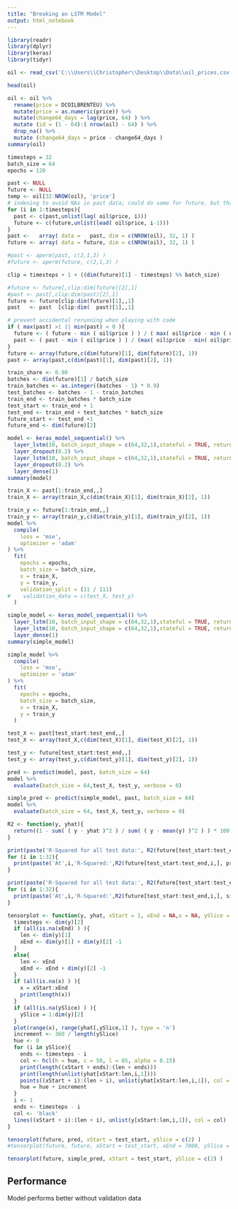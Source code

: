 ---
title: "Breaking an LSTM Model"
output: html_notebook
---

```{r}
library(readr)
library(dplyr)
library(keras)
library(tidyr)
```



```{r}
oil <- read_csv('C:\\Users\\Christopher\\Desktop\\Data\\oil_prices.csv')
```
```{r}
head(oil)
```

```{r}
oil <- oil %>%
  rename(price = DCOILBRENTEU) %>%
  mutate(price = as.numeric(price)) %>%
  mutate(change64_days = lag(price, 64) ) %>%
  mutate (id = (1 - 64):( nrow(oil) - 64) ) %>%
  drop_na() %>%
  mutate (change64_days = price - change64_days )
summary(oil)
```

```{r}
timesteps = 32
batch_size = 64
epochs = 120
```

```{r}
past <- NULL
future <- NULL
temp <- oil[32:NROW(oil), 'price']
# indexing to avoid NAs in past data; could do same for future, but that would eliminate data for real predictions
for (i in 1:timesteps){
  past <- c(past,unlist(lag( oil$price, i)))
  future <- c(future,unlist(lead( oil$price, i-1)))
}
past <-   array( data =   past, dim = c(NROW(oil), 32, 1) )
future <- array( data = future, dim = c(NROW(oil), 32, 1) )

#past <- aperm(past, c(2,1,3) )
#future <- aperm(future, c(2,1,3) )

clip = timesteps + 1 + ((dim(future)[1] - timesteps) %% batch_size)

#future <- future[,clip:dim(future)[2],1]
#past <- past[,clip:dim(past)[2],1]
future <- future[clip:dim(future)[1],,1]
past   <- past  [clip:dim(  past)[1],,1]
```

```{r, scaling}
# prevent accidental rerunning when playing with code
if ( max(past) >1 || min(past) < 0 ){
  future <- ( future - min ( oil$price ) ) / ( max( oil$price - min ( oil$price ) ) )
  past <- ( past - min ( oil$price ) ) / (max( oil$price - min( oil$price ) ) )
}
future <- array(future,c(dim(future)[1], dim(future)[2], 1))
past <- array(past,c(dim(past)[1], dim(past)[2], 1))
```


```{r}
train_share <- 0.90
batches <- dim(future)[1] / batch_size
train_batches <- as.integer((batches - 1) * 0.9)
test_batches <- batches - 1 - train_batches
train_end <- train_batches * batch_size
test_start <- train_end + 1
test_end <- train_end + test_batches * batch_size
future_start <- test_end +1
future_end <- dim(future)[2]
```

```{r}
model <- keras_model_sequential() %>%
  layer_lstm(10, batch_input_shape = c(64,32,1),stateful = TRUE, return_sequences = TRUE) %>%
  layer_dropout(0.2) %>%
  layer_lstm(10, batch_input_shape = c(64,32,1),stateful = TRUE, return_sequences = TRUE) %>%
  layer_dropout(0.2) %>%
  layer_dense(1)
summary(model)
```

```{r}
train_X <- past[1:train_end,,]
train_X <- array(train_X,c(dim(train_X)[1], dim(train_X)[2], 1))

train_y <- future[1:train_end,,]
train_y <- array(train_y,c(dim(train_y)[1], dim(train_y)[2], 1))
model %>% 
  compile(
    loss = 'mse',
    optimizer = 'adam'
) %>%
  fit(
    epochs = epochs,
    batch_size = batch_size,
    x = train_X,
    y = train_y,
    validation_split = (11 / 111)
#    validation_data = c(test_X, test_y)
  )
```
```{r}
simple_model <- keras_model_sequential() %>%
  layer_lstm(10, batch_input_shape = c(64,32,1),stateful = TRUE, return_sequences = TRUE) %>%
  layer_lstm(10, batch_input_shape = c(64,32,1),stateful = TRUE, return_sequences = TRUE) %>%
  layer_dense(1)
summary(simple_model)
```

```{r}
simple_model %>% 
  compile(
    loss = 'mse',
    optimizer = 'adam'
) %>%
  fit(
    epochs = epochs,
    batch_size = batch_size,
    x = train_X,
    y = train_y
  )
```

```{r}
test_X <- past[test_start:test_end,,]
test_X <- array(test_X,c(dim(test_X)[1], dim(test_X)[2], 1))

test_y <- future[test_start:test_end,,]
test_y <- array(test_y,c(dim(test_y)[1], dim(test_y)[2], 1))

pred <- predict(model, past, batch_size = 64)
model %>%
  evaluate(batch_size = 64,test_X, test_y, verbose = 0)
```
```{r}
simple_pred <- predict(simple_model, past, batch_size = 64)
model %>%
  evaluate(batch_size = 64, test_X, test_y, verbose = 0)
```


```{r}
R2 <- function(y, yhat){
  return((1 - sum( ( y - yhat )^2 ) / sum( ( y - mean(y) )^2 ) ) * 100)
}
```

```{r}
print(paste('R-Squared for all test data:', R2(future[test_start:test_end,,], pred[test_start:test_end,,] )) )
for (i in 1:32){
  print(paste('At',i,'R-Squared:',R2(future[test_start:test_end,i,], pred[test_start:test_end,i,])))
}
```

```{r}
print(paste('R-Squared for all test data:', R2(future[test_start:test_end,,], simple_pred[test_start:test_end,,] )) )
for (i in 1:32){
  print(paste('At',i,'R-Squared:',R2(future[test_start:test_end,i,], simple_pred[test_start:test_end,i,])))
}
```



```{r}
tensorplot <- function(y, yhat, xStart = 1, xEnd = NA,x = NA, ySlice = NA, actual = 1){
  timesteps <- dim(y)[2]
  if (all(is.na(xEnd) ) ){
    len <- dim(y)[1]
    xEnd <- dim(y)[1] + dim(y)[2] -1
  }
  else{
    len <- xEnd
    xEnd <- xEnd + dim(y)[2] -1
  }
  if (all(is.na(x) ) ){
    x = xStart:xEnd
    print(length(x))
  }
  if (all(is.na(ySlice) ) ){
    ySlice = 1:dim(y)[2]
  }
  plot(range(x), range(yhat[,ySlice,1] ), type = 'n')
  increment <- 360 / length(ySlice)
  hue <- 0
  for (i in ySlice){
    ends <- timesteps - i
    col <- hcl(h = hue, c = 50, l = 85, alpha = 0.15)
    print(length((xStart + ends):(len + ends)))
    print(length(unlist(yhat[xStart:len,i,1])))
    points((xStart + i):(len + i), unlist(yhat[xStart:len,i,1]), col = col, pch = 19, cex = 1.2)
    hue = hue + increment
  }
  i <- 1
  ends <- timesteps - i
  col <- 'black'
  lines((xStart + i):(len + i), unlist(y[xStart:len,i,1]), col = col)
}
```


```{r}
tensorplot(future, pred, xStart = test_start, ySlice = c(2) )
#tensorplot(future, future, xStart = test_start, xEnd = 7000, ySlice = c(15) )
```
```{r}
tensorplot(future, simple_pred, xStart = test_start, ySlice = c(2) )
```
## Performance

Model performs better without validation data
